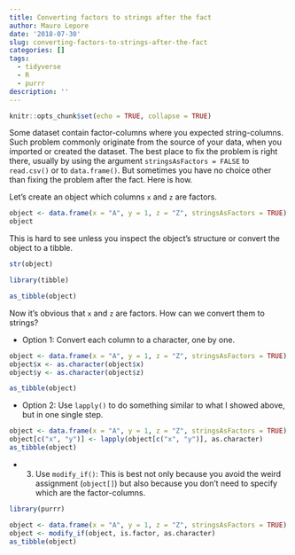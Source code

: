 ```yaml
---
title: Converting factors to strings after the fact
author: Mauro Lepore
date: '2018-07-30'
slug: converting-factors-to-strings-after-the-fact
categories: []
tags:
  - tidyverse
  - R
  - purrr
description: ''
---
```


```r
knitr::opts_chunk$set(echo = TRUE, collapse = TRUE)
```

Some dataset contain factor-columns where you expected string-columns. Such problem commonly originate from the source of your data, when you imported or created the dataset. The best place to fix the problem is right there, usually by using the argument `stringsAsFactors = FALSE` to `read.csv()` or to `data.frame()`. But sometimes you have no choice other than fixing the problem after the fact. Here is how.

Let's create an object which columns `x` and `z` are factors.

```r
object <- data.frame(x = "A", y = 1, z = "Z", stringsAsFactors = TRUE)
object
```

This is hard to see unless you inspect the object's structure or convert the object to a tibble.

```r
str(object)
```

```r
library(tibble)

as_tibble(object)
```

Now it's obvious that `x` and `z` are factors. How can we convert them to strings?

* Option 1: Convert each column to a character, one by one.

```r
object <- data.frame(x = "A", y = 1, z = "Z", stringsAsFactors = TRUE)
object$x <- as.character(object$x)
object$y <- as.character(object$z)

as_tibble(object)
```

* Option 2: Use `lapply()` to do something similar to what I showed above, but in one single step.

```r
object <- data.frame(x = "A", y = 1, z = "Z", stringsAsFactors = TRUE)
object[c("x", "y")] <- lapply(object[c("x", "y")], as.character)
as_tibble(object)
```

* 3. Use `modify_if()`: This is best not only because you avoid the weird assignment (`object[]`) but also because you don't need to specify which are the factor-columns.

```r
library(purrr)

object <- data.frame(x = "A", y = 1, z = "Z", stringsAsFactors = TRUE)
object <- modify_if(object, is.factor, as.character)
as_tibble(object)
```
